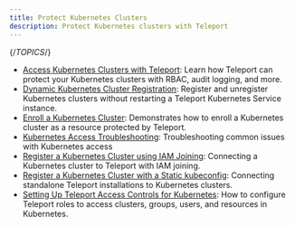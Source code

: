 ```yaml
---
title: Protect Kubernetes Clusters
description: Protect Kubernetes clusters with Teleport
---
```


{/*TOPICS*/}

- [Access Kubernetes Clusters with Teleport](introduction.mdx): Learn how Teleport can protect your Kubernetes clusters with RBAC, audit logging, and more.
- [Dynamic Kubernetes Cluster Registration](dynamic-registration.mdx): Register and unregister Kubernetes clusters without restarting a Teleport Kubernetes Service instance.
- [Enroll a Kubernetes Cluster](getting-started.mdx): Demonstrates how to enroll a Kubernetes cluster as a resource protected by Teleport.
- [Kubernetes Access Troubleshooting](troubleshooting.mdx): Troubleshooting common issues with Kubernetes access
- [Register a Kubernetes Cluster using IAM Joining](iam-joining.mdx): Connecting a Kubernetes cluster to Teleport with IAM joining.
- [Register a Kubernetes Cluster with a Static kubeconfig](static-kubeconfig.mdx): Connecting standalone Teleport installations to Kubernetes clusters.
- [Setting Up Teleport Access Controls for Kubernetes](manage-access.mdx): How to configure Teleport roles to access clusters, groups, users, and resources in Kubernetes.
